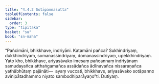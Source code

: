 ```yaml
---
title: "4.4.2 Sotāpannasutta"
tableOfContents: false
sidebar:
  order: 3
type: "tipitaka"
basket: "su"
book: "sn-maha"
---
```



<DynamicBreadcrumb />

<Division number="502" book="sn-maha" bookNo="14" page="183">

<Paragraph number="1087" book="sn-maha">
“Pañcimāni, bhikkhave, indriyāni. Katamāni pañca? Sukhindriyaṃ, dukkhindriyaṃ, somanassindriyaṃ, domanassindriyaṃ, upekkhindriyaṃ. Yato kho, bhikkhave, ariyasāvako imesaṃ pañcannaṃ indriyānaṃ samudayañca atthaṅgamañca assādañca ādīnavañca nissaraṇañca yathābhūtaṃ pajānāti—  ayaṃ vuccati, bhikkhave, ariyasāvako sotāpanno avinipātadhammo niyato sambodhiparāyaṇo”ti.

</Paragraph>
</Division>

<Paragraph number="1088" type="center" book="sn-maha">
Dutiyaṃ.
</Paragraph>